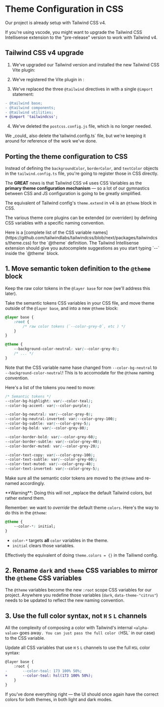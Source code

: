 # Theme Configuration in CSS

<EpicVideo url="https://www.epicweb.dev/tutorials/tailwind-color-tokens/conversion-to-tailwind-v4/theme-configuration-in-css" />

Our project is already setup with Tailwind CSS v4.

<callout-warning>
	If you're using vscode, you might want to upgrade the Tailwind CSS
	Intellisense extension to the "pre-release" version to work with Tailwind v4.
</callout-warning>

## Tailwind CSS v4 upgrade

1. We've upgraded our Tailwind version and installed the new Tailwind CSS Vite plugin:

<CodeFile file="./package.json" range="17,31" />

2. We've registered the Vite plugin in <InlineFile file="vite.config.ts" />:

<CodeFile file="./vite.config.ts" highlight="1,7" />

3. We've replaced the three `@tailwind` directives in <InlineFile file="src/index.css" /> with a single `@import` statement:

```diff filename=src/index.css
- @tailwind base;
- @tailwind components;
- @tailwind utilities;
+ @import 'tailwindcss';
```

4. We've deleted the `postcss.config.js` file, which is no longer needed.

<callout-info>
	We _could_ also delete the`tailwind.config.ts` file, but we're keeping it
	around for reference of the work we've done.
</callout-info>

## Porting the theme configuration to CSS

Instead of defining the `backgroundColor`, `borderColor`, and `textColor` objects in the `tailwind.config.ts` file, you're going to register those in CSS directly.

The **GREAT** news is that Tailwind CSS v4 uses CSS Variables as the **primary theme configuration mechanism** — so a lot of our gymnastics between CSS and JS configuration is going to be greatly simplified.

The equivalent of Tailwind config's `theme.extend` in v4 is an `@theme` block in CSS.

The various theme core plugins can be extended (or overriden) by defining CSS variables with a specific naming convention.

<callout-info>
	Here is a [complete list of the CSS variable
	names](https://github.com/tailwindlabs/tailwindcss/blob/next/packages/tailwindcss/theme.css)
	for the `@theme` definition.
</callout-info>
<callout-info>
	The Tailwind Intellisense extension should give you autocomplete suggestions
	as you start typing `--` inside the `@theme` block.
</callout-info>

## 1. Move semantic token definition to the `@theme` block

Keep the raw color tokens in the `@layer base` for now (we'll address this later).

Take the semantic tokens CSS variables in your CSS file, and move theme outside of the `@layer base`, and into a new `@theme` block:

```css filename=src/index.css
@layer base {
	:root {
		/* raw color tokens (`--color-grey-0`, etc ) */
	}
}

@theme {
	--background-color-neutral: var(--color-grey-0);
	/* ... */
}
```

<callout-warning>Note that the CSS variable name hase changed from `--color-bg-neutral` to `--background-color-neutral`! This is to accomodate for the `@theme` naming convention.</callout-warning>

Here's a list of the tokens you need to move:

```css
/* Semantic tokens */
--color-bg-highlight: var(--color-teal);
--color-bg-accent: var(--color-purple);

--color-bg-neutral: var(--color-grey-0);
--color-bg-neutral-inverted: var(--color-grey-100);
--color-bg-subtle: var(--color-grey-5);
--color-bg-bold: var(--color-grey-80);

--color-border-bold: var(--color-grey-60);
--color-border-subtle: var(--color-grey-40);
--color-border-muted: var(--color-grey-20);

--color-text-copy: var(--color-grey-100);
--color-text-subtle: var(--color-grey-60);
--color-text-muted: var(--color-grey-40);
--color-text-inverted: var(--color-grey-5);
```

Make sure all the semantic color tokens are moved to the `@theme` and re-named accordingly.

<callout-warning>
	**Warning**: Doing this will not _replace the default Tailwind colors, but
	rather extend them.
</callout-warning>

Remember: we want to _override_ the default theme `colors`. Here's the way to do this in the `@theme`:

```css filename=src/index.css
@theme {
	--color-*: initial;
}
```

- `color-*` targets **all** `color` variables in the theme.
- `initial` clears those variables.

Effectively the equivalent of doing `theme.colors = {}` in the Tailiwnd config.

## 2. Rename `dark` and `theme` CSS variables to mirror the `@theme` CSS variables

The `@theme` variables become the new `:root` scope CSS variables for our project. Anywhere you redefine those variables (`dark`, `data-theme-"citrus"`) needs to be updated to reflect the new naming convention.

## 3. Use the full color syntax, not `H` `S` `L` channels

All the complexity of composing a color with Tailwind's internal `<alpha-value>` goes away`. You can just pass the full color (`HSL` in our case) to the CSS variable.

Update all CSS variables that use `H` `S` `L` channels to use the full `HSL` color syntax:

```diff filename=src/index.css
@layer base {
	:root {
-		--color-teal: 173 100% 50%;
+		--color-teal: hsl(173 100% 50%);
	}
}
```

If you've done everything right — the UI should once again have the correct colors for both themes, in both light and dark modes.
